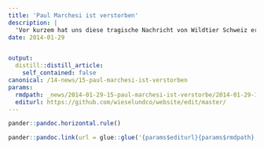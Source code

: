 ```yaml
---
title: 'Paul Marchesi ist verstorben'
description: |
  'Vor kurzem hat uns diese tragische Nachricht von Wildtier Schweiz erreicht: "Bestürzt und mit grosser Trauer müssen wir Euch mitteilen, dass Paul Marchesi plötzlich verstorben ist. (...) Wir nehmen von Paul Abschied am 11.10.2013."   Paul Marchesi war ein angesehener Biologe und einer der profundesten Musteliden-Kenner der Schweiz. Wir sprechen seinen Angehörigen unser tiefstes Beileid aus.'
date: 2014-01-29


output:
  distill::distill_article:
    self_contained: false
canonical: /14-news/15-paul-marchesi-ist-verstorben
params:
  rmdpath: _news/2014-01-29-15-paul-marchesi-ist-verstorbe/2014-01-29-15-paul-marchesi-ist-verstorbe.Rmd
  editurl: https://github.com/wieselundco/website/edit/master/
---
```







```r
pander::pandoc.horizontal.rule()

pander::pandoc.link(url = glue::glue('{params$editurl}{params$rmdpath}'),text = 'Artikel bearbeiten')
```

<!--http://wieselundco.ch/14-news/15-paul-marchesi-ist-verstorben-->
